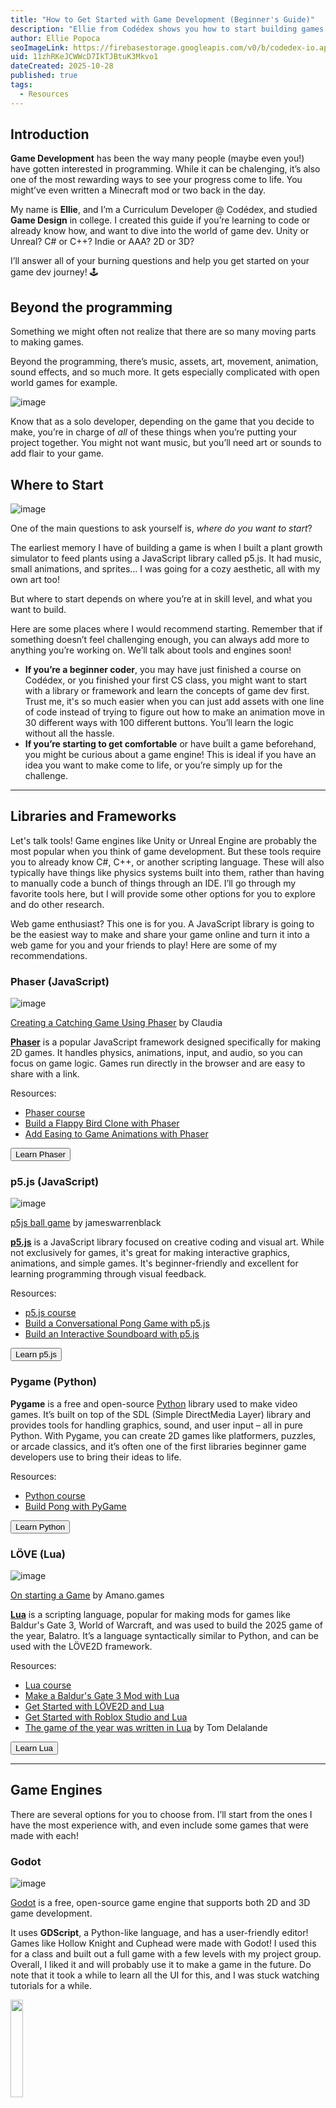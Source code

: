 ```yaml
---
title: "How to Get Started with Game Development (Beginner's Guide)"
description: "Ellie from Codédex shows you how to start building games with the help of courses, project tutorials, and more using game engines and frameworks."
author: Ellie Popoca
seoImageLink: https://firebasestorage.googleapis.com/v0/b/codedex-io.appspot.com/o/blogs%2Fhow-to-get-started-with-game-development%2Fbanner.png?alt=media&token=168af0cc-26d9-4fc5-b2b7-7a8ec17256c8
uid: 11zhRKeJCWWcD7IkTJBtuK3Mkvo1
dateCreated: 2025-10-28
published: true
tags:
  - Resources
---
```


## Introduction

**Game Development** has been the way many people (maybe even you!) have gotten interested in programming. While it can be chalenging, it’s also one of the most rewarding ways to see your progress come to life. You might’ve even written a Minecraft mod or two back in the day.

My name is **Ellie**, and I’m a Curriculum Developer @ Codédex, and studied **Game Design** in college. I created this guide if you’re learning to code or already know how, and want to dive into the world of game dev. Unity or Unreal? C# or C++? Indie or AAA? 2D or 3D? 

I’ll answer all of your burning questions and help you get started on your game dev journey! 🕹️

## Beyond the programming

Something we might often not realize that there are so many moving parts to making games. 

Beyond the programming, there’s music, assets, art, movement, animation, sound effects, and so much more. It gets especially complicated with open world games for example. 

![image](https://opengameart.org/sites/default/files/Example%281%29_0.gif)

Know that as a solo developer, depending on the game that you decide to make, you’re in charge of *all* of these things when you’re putting your project together. You might not want music, but you’ll need art or sounds to add flair to your game. 

## Where to Start

![image](https://unity-connect-prd.storage.googleapis.com/20190627/learn/images/df6139ce-7d28-4d7d-bd1d-29046d2f84c7_Screen_Shot_2019_06_27_at_10.58.53_AM.png)

One of the main questions to ask yourself is, _where do you want to start_? 

The earliest memory I have of building a game is when I built a plant growth simulator to feed plants using a JavaScript library called p5.js. It had music, small animations, and sprites… I was going for a cozy aesthetic, all with my own art too!

But where to start depends on where you’re at in skill level, and what you want to build. 

Here are some places where I would recommend starting. Remember that if something doesn’t feel challenging enough, you can always add more to anything you’re working on. We’ll talk about tools and engines soon! 

- **If you’re a beginner coder**, you may have just finished a course on Codédex, or you finished your first CS class, you might want to start with a library or framework and learn the concepts of game dev first. Trust me, it's so much easier when you can just add assets with one line of code instead of trying to figure out how to make an animation move in 30 different ways with 100 different buttons. You’ll learn the logic without all the hassle. 
- **If you’re starting to get comfortable** or have built a game beforehand, you might be curious about a game engine! This is ideal if you have an idea you want to make come to life, or you’re simply up for the challenge. 

--- 

## Libraries and Frameworks

Let's talk tools! Game engines like Unity or Unreal Engine are probably the most popular when you think of game development. But these tools require you to already know C#, C++, or another scripting language. These will also typically have things like physics systems built into them, rather than having to manually code a bunch of things through an IDE. I’ll go through my favorite tools here, but I will provide some other options for you to explore and do other research. 

Web game enthusiast? This one is for you. A JavaScript library is going to be the easiest way to make and share your game online and turn it into a web game for you and your friends to play! Here are some of my recommendations.

### Phaser (JavaScript)

![image](https://miro.medium.com/1*EuKthIwEywpQvJ8ySFC-HA.gif) 

[Creating a Catching Game Using Phaser](https://medium.com/swlh/creating-a-catching-game-using-phaser-fa3a0b3fe5f) by Claudia 

**[Phaser](https://codedex.io/phaser)** is a popular JavaScript framework designed specifically for making 2D games. It handles physics, animations, input, and audio, so you can focus on game logic. Games run directly in the browser and are easy to share with a link.

Resources:

- [Phaser course](https://www.codedex.io/phaser) 
- [Build a Flappy Bird Clone with Phaser](https://www.codedex.io/projects/build-a-flappy-bird-clone-with-phaser)
- [Add Easing to Game Animations with Phaser](https://www.codedex.io/projects/add-easing-to-your-game-animations-with-phaser)

<div style={{ display: "flex", justifyContent: "center", marginBottom: "1.2rem", transform: "scale(.9)" }}>
  <a href="https://www.codedex.io/phaser" style={{ all: "unset" }} target="_blank" and rel="noopener noreferrer"><Button variant="yellow">Learn Phaser</Button></a>
</div>

### p5.js (JavaScript)

![image](https://user-images.githubusercontent.com/47800618/113492430-2f70e100-94cf-11eb-9caf-459ce49befcb.gif)

[p5js ball game](https://github.com/jakewarrenblack/p5.js-ball-game) by jameswarrenblack

**[p5.js](https://www.codedex.io/p5js)** is a JavaScript library focused on creative coding and visual art. While not exclusively for games, it's great for making interactive graphics, animations, and simple games. It's beginner-friendly and excellent for learning programming through visual feedback. 

Resources:

- [p5.js course](https://www.codedex.io/p5js) 
- [Build a Conversational Pong Game with p5.js](https://www.codedex.io/projects/build-a-conversational-game-in-p5js)
- [Build an Interactive Soundboard with p5.js](https://www.codedex.io/projects/build-an-interactive-soundboard-with-p5js)

<div style={{ display: "flex", justifyContent: "center", marginBottom: "1.2rem", transform: "scale(.9)" }}>
  <a href="https://www.codedex.io/p5js" style={{ all: "unset" }} target="_blank" and rel="noopener noreferrer"><Button variant="yellow">Learn p5.js</Button></a>
</div>

### Pygame (Python)

**Pygame** is a free and open-source [Python](https://codedex.io/python) library used to make video games. It’s built on top of the SDL (Simple DirectMedia Layer) library and provides tools for handling graphics, sound, and user input – all in pure Python. With Pygame, you can create 2D games like platformers, puzzles, or arcade classics, and it’s often one of the first libraries beginner game developers use to bring their ideas to life.

Resources:

- [Python course](https://www.codedex.io/python) 
- [Build Pong with PyGame](https://www.codedex.io/projects/build-pong-with-pygame)

<div style={{ display: "flex", justifyContent: "center", marginBottom: "1.2rem", transform: "scale(.9)" }}>
  <a href="https://www.codedex.io/python" style={{ all: "unset" }} target="_blank" and rel="noopener noreferrer"><Button variant="yellow">Learn Python</Button></a>
</div>

### LÖVE (Lua)

![image](https://media.amano.games/devlog/starting-a-game/target-position-bug.gif)

[On starting a Game](https://amano.games/devlog/starting-a-game) by Amano.games 

**[Lua](https://codedex.io/lua)** is a scripting language, popular for making mods for games like Baldur's Gate 3, World of Warcraft, and was used to build the 2025 game of the year, Balatro. It’s a language syntactically similar to Python, and can be used with the LÖVE2D framework. 

Resources:

- [Lua course](https://www.codedex.io/lua) 
- [Make a Baldur's Gate 3 Mod with Lua](https://www.codedex.io/projects/make-a-bg3-mod-with-lua)
- [Get Started with LÖVE2D and Lua](https://www.codedex.io/projects/get-started-with-love2d-and-lua)
- [Get Started with Roblox Studio and Lua](https://www.codedex.io/projects/get-started-with-roblox-studio-and-lua)
- [The game of the year was written in Lua](https://www.youtube.com/watch?v=YntG_mSE0d4) by Tom Delalande

<div style={{ display: "flex", justifyContent: "center", marginBottom: "1.2rem", transform: "scale(.9)" }}>
  <a href="https://www.codedex.io/lua" style={{ all: "unset" }} target="_blank" and rel="noopener noreferrer"><Button variant="yellow">Learn Lua</Button></a>
</div>

--- 

## Game Engines

<Quote text="Your engine choice depends heavily on the context. Don’t use Godot 4 if you want to make a mobile browser game! Unity is great for 3D games, GameMaker is great for new programmers, and Love2D is for anyone wanting complete control over every pixel. I just happened to like Godot. - Chris and Judy Makes Games"/>

There are several options for you to choose from. I’ll start from the ones I have the most experience with, and even include some games that were made with each! 

### Godot

![image](https://gameworldobserver.com/wp-content/uploads/2023/03/godot-4-tiles.gif)

[Godot](https://godotengine.org/) is a free, open-source game engine that supports both 2D and 3D game development. 

It uses **GDScript**, a Python-like language, and has a user-friendly editor! Games like Hollow Knight and Cuphead were made with Godot! I used this for a class and built out a full game with a few levels with my project group. Overall, I liked it and will probably use it to make a game in the future. Do note that it took a while to learn all the UI for this, and I was stuck watching tutorials for a while. 

<img src="https://godotengine.org/assets/press/icon_color.png" width="20%" />

### Unity

![image](https://www.c-sharpcorner.com/article/unity-muse-features-expanded-in-editor-with-3-new-updates/Images/Animate-Edit_Gif_2.gif)

[Unity](https://unity.com/) is one of the most popular game engines in the industry! It supports 2D, 3D, and mobile games across multiple platforms. Unit uses **C#** for its scripts, and can publish to PC, consoles, mobile, and web. Games made with Unity include Pokémon Go, Genshin Impact, and Among Us. Not recommended for beginners, but if you’re up for the challenge, this would be the best option for a high-quality 2D Steam game. 


### Unreal Engine

![image](https://cdn2.unrealengine.com/controlrig-timelapse-01-190226799.gif?resize=1&w=1920)

[Unreal Engine](https://www.unrealengine.com/) is a powerful engine primarily used for high-end 3D games. It features advanced graphics, physics, and tools for creating very high-quality visual games. You can code in [C++](https://codedex.io/cpp) or use Blueprints (visual scripting). Games made with Unreal Engine include Fortnite, Final Fantasy VII Remake, and Street Fighter 6. Perfect for a top-tier 3D game you’re hoping to build, or to learn a game engine on. 

### Roblox Studio

<img src="https://upload.wikimedia.org/wikipedia/commons/thumb/5/58/Roblox_Studio_logo_2021_present.svg/1200px-Roblox_Studio_logo_2021_present.svg.png" width="20%" />

[Roblox Studio](https://create.roblox.com/landing) is a free platform for creating multiplayer games that run on the Roblox platform. Games are built with Lua/Luau scripting and have built-in multiplayer support. Players access your game through the Roblox app, where millions of players gather, and with the opportunity to monetize.

### Honorable Mentions

Of course, there are so many ways to get started besides the software that I have shown, so here are a few different options that I haven’t personally used, but could be helpful for the game you’re trying to make! 

- [Game Maker](https://gamemaker.io/en): A great place to start with learning a game engine, and uses GML scripting, perfect for 2D games
- [RPG Maker](https://www.rpgmakerweb.com/): Has a lot of built-in mechanics to start building a typical RPG game, and uses Java/Ruby depending on your version
- [Twine](https://twinery.org/): A choose your own adventure text based game editor that uses JavaScript!

---

## Art and Assets

No game is complete without art and assets! Art is a big part of what a game really is, and while you may be inclined to focus on the art and assets that a game can have, note that there are a lot of resources online to help! 

Here are some places where to find spritesheets for characters, tilesheets, music, and more that are open source, and free to use! Note that some game engines might also have their own asset stores that sell or provide assets for you. 

- [craftpix.net](https://craftpix.net/?srsltid=AfmBOor8HKloWlBuhh-rVhsfZLKEyGNWCEHwl6GeRzBcuqM_K3I74LdF) 
- [itch.io](https://itch.io/game-assets/free) 
- [gamesart2D](https://www.gameart2d.com/) 

## Publishing

And of course, what’s a game good for if people can’t play it !? Depending on what you use to build your game with, you have several publishing and upload options. 

- **LÖVE2D Games:** You can distribute your game as a standalone executable for Windows, Mac, or Linux. Upload to platforms like [itch.io](https://itch.io/), GitHub, or your own website for free distribution. 
- **Godot Games:** Export to Windows, Mac, Linux, web browsers, iOS, and Android. Publish on itch.io, Steam, Google Play Store, or Apple App Store, depending on your platform.
- **Unity Games:** Supports PC (Steam, Epic Games Store), consoles (PlayStation, Xbox, Nintendo Switch), mobile (iOS, Android), and web. Publish through each platform's respective store or upload to itch.io for indie distribution.
- **Unreal Engine Games:** Targets PC and consoles through Steam, Epic Games Store, PlayStation Store, Xbox Store, and Nintendo eShop. Also supports mobile and VR platforms.

## The Community

Nothing like the game dev community to keep you accountable! It’s so easy to sometimes lose track of your progress or time spent on your game or what you’re making, especially as a solo developer! The Codédex community, for instance, has a ton of support that we’re offering to those interested in game development! 

**Codédex Project Showcase**: There's now a (Game) tag for all the community projects!

<div style={{ display: "flex", justifyContent: "center", marginBottom: "1.2rem", transform: "scale(.9)" }}>
  <a href="https://www.codedex.io/community/project-showcase" style={{ all: "unset" }} target="_blank" and rel="noopener noreferrer"><Button variant="yellow">View Project Showcase</Button></a>
</div>

Happy game dev! 👾

P.S. Codédex will also be hosting a Game Jam in December of this year! 🎉 This will be the perfect time for you to build a game or finish up your game and win swag prizes. :)

